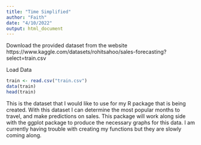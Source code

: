 ---
title: "Time Simplified"
author: "Faith"
date: "4/10/2022"
output: html_document
---
Download the provided dataset from the website
https://www.kaggle.com/datasets/rohitsahoo/sales-forecasting?select=train.csv

Load Data
```{R}
train <- read.csv("train.csv")
data(train)
head(train)
```
This is the dataset that I would like to use for my R package that is being created.  With this dataset I can determine the most popular months to travel, and make predictions on sales.  This package will work along side with the ggplot package to produce the necessary graphs for this data.  I am currently having trouble with creating my functions but they are slowly coming along.
